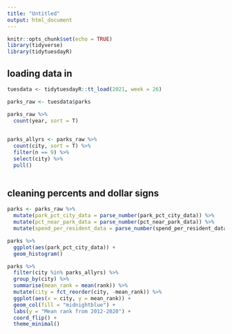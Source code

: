 ```yaml
---
title: "Untitled"
output: html_document
---
```


```r
knitr::opts_chunk$set(echo = TRUE)
library(tidyverse)
library(tidytuesdayR)
```

## loading data in

```r
tuesdata <- tidytuesdayR::tt_load(2021, week = 26)

parks_raw <- tuesdata$parks
```

```r
parks_raw %>% 
  count(year, sort = T) 
  

parks_allyrs <- parks_raw %>% 
  count(city, sort = T) %>% 
  filter(n == 9) %>% 
  select(city) %>% 
  pull()
  
```

## cleaning percents and dollar signs

```r
parks <- parks_raw %>% 
  mutate(park_pct_city_data = parse_number(park_pct_city_data)) %>% 
  mutate(pct_near_park_data = parse_number(pct_near_park_data)) %>% 
  mutate(spend_per_resident_data = parse_number(spend_per_resident_data))

parks %>% 
  ggplot(aes(park_pct_city_data)) +
  geom_histogram()

parks %>% 
  filter(city %in% parks_allyrs) %>% 
  group_by(city) %>% 
  summarise(mean_rank = mean(rank)) %>% 
  mutate(city = fct_reorder(city, -mean_rank)) %>% 
  ggplot(aes(x = city, y = mean_rank)) +
  geom_col(fill = "midnightblue") +
  labs(y = "Mean rank from 2012-2020") +
  coord_flip() +
  theme_minimal()

```

